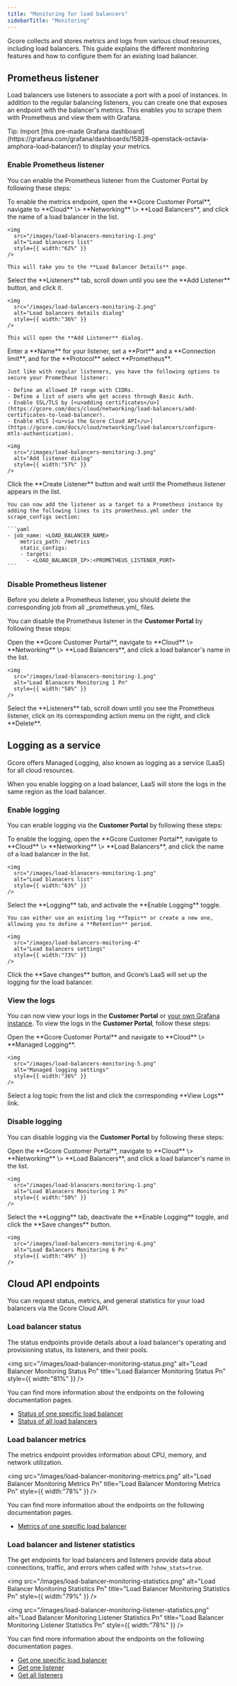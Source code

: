 ```yaml
---
title: "Monitoring for load balancers"
sidebarTitle: "Monitoring"
---
```



Gcore collects and stores metrics and logs from various cloud resources, including load balancers. This guide explains the different monitoring features and how to configure them for an existing load balancer.

## Prometheus listener

Load balancers use listeners to associate a port with a pool of instances. In addition to the regular balancing listeners, you can create one that exposes an endpoint with the balancer's metrics. This enables you to scrape them with Prometheus and view them with Grafana.

<Tip>
  Tip: Import [this pre-made Grafana dashboard](https://grafana.com/grafana/dashboards/15828-openstack-octavia-amphora-load-balancer/) to display your metrics.
</Tip>

### Enable Prometheus listener

You can enable the Prometheus listener from the Customer Portal by following these steps:

<Steps>
  <Step title="Open the listener settings">
    To enable the metrics endpoint, open the **Gcore Customer Portal**, navigate to **Cloud** \> **Networking** \> **Load Balancers**, and click the name of a load balancer in the list.

    <img
      src="/images/load-blanacers-monitoring-1.png"
      alt="Load blanacers list"
      style={{ width:"62%" }}
    />

    This will take you to the **Load Balancer Details** page.
  </Step>
  <Step title="Initialize the listener creation">
    Select the **Listeners** tab, scroll down until you see the **Add Listener** button, and click it.

    <img
      src="/images/load-balancers-monitoring-2.png"
      alt="Load balancers details dialog"
      style={{ width:"36%" }}
    />

    This will open the **Add Listener** dialog.
  </Step>
  <Step title="Configure the listener">
    Enter a **Name** for your listener, set a **Port** and a **Connection limit**, and for the **Protocol** select **Prometheus**. 

    Just like with regular listeners, you have the following options to secure your Prometheus listener:

    - Define an allowed IP range with CIDRs.
    - Define a list of users who get access through Basic Auth.
    - Enable SSL/TLS by [<u>adding certificates</u>](https://gcore.com/docs/cloud/networking/load-balancers/add-certificates-to-load-balancer).
    - Enable mTLS [<u>via the Gcore Cloud API</u>](https://gcore.com/docs/cloud/networking/load-balancers/configure-mtls-authentication).

    <img
      src="/images/load-balancers-monitoring-3.png"
      alt="Add listener dialog"
      style={{ width:"57%" }}
    />
  </Step>
  <Step title="Finalize the listener">
    Click the **Create Listener** button and wait until the Prometheus listener appears in the list.

    You can now add the listener as a target to a Prometheus instance by adding the following lines to its prometheus.yml under the scrape_configs section:

    ```yaml
    - job_name: <LOAD_BALANCER_NAME>
        metrics_path: /metrics
        static_configs:
        - targets:
          - <LOAD_BALANCER_IP>:<PROMETHEUS_LISTENER_PORT>
    ```
  </Step>
</Steps>

### Disable Prometheus listener

<Info>
  Before you delete a Prometheus listener, you should delete the corresponding job from all _prometheus.yml_ files.
</Info>

You can disable the Prometheus listener in the **Customer Portal** by following these steps:

<Steps>
  <Step title="Open the load balancer settings">
    Open the **Gcore Customer Portal**, navigate to **Cloud** \> **Networking** \> **Load Balancers**, and click a load balancer's name in the list.

    <img
      src="/images/load-blanacers-monitoring-1.png"
      alt="Load Blanacers Monitoring 1 Pn"
      style={{ width:"58%" }}
    />
  </Step>
  <Step title="Delete the listener">
    Select the **Listeners** tab, scroll down until you see the Prometheus listener, click on its corresponding action menu on the right, and click **Delete**.
  </Step>
</Steps>

## Logging as a service

Gcore offers Managed Logging, also known as logging as a service (LaaS) for all cloud resources. 

<Info>
  When you enable logging on a load balancer, LaaS will store the logs in the same region as the load balancer.
</Info>

### Enable logging

You can enable logging via the **Customer Portal** by following these steps:

<Steps>
  <Step title="Open the load balancer settings">
    To enable the logging, open the **Gcore Customer Portal**, navigate to **Cloud** \> **Networking** \> **Load Balancers**, and click the name of a load balancer in the list.

    <img
      src="/images/load-blanacers-monitoring-1.png"
      alt="Load blanacers list"
      style={{ width:"63%" }}
    />
  </Step>
  <Step title="Initialize logging">
    Select the **Logging** tab, and activate the **Enable Logging** toggle.

    You can either use an existing log **Topic** or create a new one, allowing you to define a **Retention** period.

    <img
      src="/images/load-balancers-moitoring-4"
      alt="Load balancers settings"
      style={{ width:"73%" }}
    />
  </Step>
  <Step title="Finalize logging">
    Click the **Save changes** button, and Gcore’s LaaS will set up the logging for the load balancer.
  </Step>
</Steps>

### View the logs

You can now view your logs in the **Customer Portal** or [<u>your own Grafana instance</u>](https://gcore.com/docs/cloud/logging-as-a-service/view-opensearch-logs-in-Grafana). To view the logs in the **Customer Portal**, follow these steps:

<Steps>
  <Step title="Open Managed Logging">
    Open the **Gcore Customer Portal** and navigate to **Cloud** \> **Managed Logging**.

    <img
      src="/images/load-balancers-monitoring-5.png"
      alt="Managed logging settings"
      style={{ width:"36%" }}
    />
  </Step>
  <Step title="Open OpenSearch dashboard">
    Select a log topic from the list and click the corresponding **View Logs** link.
  </Step>
</Steps>

### Disable logging

You can disable logging via the **Customer Portal** by following these steps:

<Steps>
  <Step title="Open the load balancer settings">
    Open the **Gcore Customer Portal**, navigate to **Cloud** \> **Networking** \> **Load Balancers**, and click a load balancer's name in the list.

    <img
      src="/images/load-blanacers-monitoring-1.png"
      alt="Load Blanacers Monitoring 1 Pn"
      style={{ width:"50%" }}
    />
  </Step>
  <Step title="Deactivate logging">
    Select the **Logging** tab, deactivate the **Enable Logging** toggle, and click the **Save changes** button.

    <img
      src="/images/load-balancers-monitoring-6.png"
      alt="Load Balancers Monitoring 6 Pn"
      style={{ width:"49%" }}
    />
  </Step>
</Steps>

## Cloud API endpoints

You can request status, metrics, and general statistics for your load balancers via the Gcore Cloud API.

### Load balancer status

The status endpoints provide details about a load balancer's operating and provisioning status, its listeners, and their pools.

<img
  src="/images/load-balancer-monitoring-status.png"
  alt="Load Balancer Monitoring Status Pn"
  title="Load Balancer Monitoring Status Pn"
  style={{ width:"81%" }}
/>

You can find more information about the endpoints on the following documentation pages.

- [Status of one specific load balancer](https://api.gcore.com/docs/cloud#tag/Load-Balancers/operation/LoadBalancerStatusInstanceViewSet.get) 
- [Status of all load balancers](https://api.gcore.com/docs/cloud#tag/Load-Balancers/operation/LoadBalancerStatusViewSet.get) 

### Load balancer metrics

The metrics endpoint provides information about CPU, memory, and network utilization.

<img
  src="/images/load-balancer-monitoring-metrics.png"
  alt="Load Balancer Monitoring Metrics Pn"
  title="Load Balancer Monitoring Metrics Pn"
  style={{ width:"78%" }}
/>

You can find more information about the endpoints on the following documentation pages.

- [Metrics of one specific load balancer](https://api.gcore.com/docs/cloud#tag/Load-Balancers/operation/LoadbalancerMetricsHandler.post)

### Load balancer and listener statistics

The get endpoints for load balancers and listeners provide data about connections, traffic, and errors when called with `?show_stats=true`.

<img
  src="/images/load-balancer-monitoring-statistics.png"
  alt="Load Balancer Monitoring Statistics Pn"
  title="Load Balancer Monitoring Statistics Pn"
  style={{ width:"79%" }}
/>

<img
  src="/images/load-balancer-monitoring-listener-statistics.png"
  alt="Load Balancer Monitoring Listener Statistics Pn"
  title="Load Balancer Monitoring Listener Statistics Pn"
  style={{ width:"78%" }}
/>

You can find more information about the endpoints on the following documentation pages.

- [Get one specific load balancer](https://api.gcore.com/docs/cloud#tag/Load-Balancers/operation/LoadBalancerInstanceViewSet.get)
- [Get one listener](https://api.gcore.com/docs/cloud#tag/Load-Balancers/operation/LoadBalancerListenerInstanceViewSet.get)
- [Get all listeners](https://api.gcore.com/docs/cloud#tag/Load-Balancers/operation/LoadBalancerListenerViewSet.get)